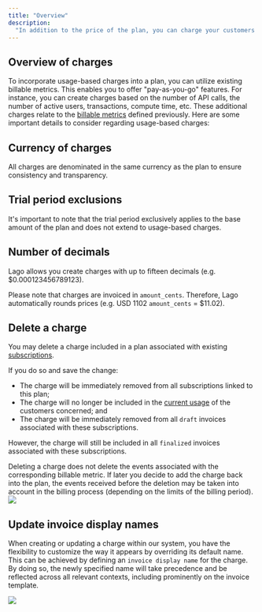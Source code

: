```yaml
---
title: "Overview"
description:
  "In addition to the price of the plan, you can charge your customers for usage."
---
```


## Overview of charges[](#overview-of-charges "Direct link to heading")
To incorporate usage-based charges into a plan, you can utilize existing billable metrics. 
This enables you to offer "pay-as-you-go" features.
For instance, you can create charges based on the number of API calls, the
number of active users, transactions, compute time, etc. These additional
charges relate to the [billable metrics](/guide/billable-metrics/create-billable-metrics) defined previously.
Here are some important details to consider regarding usage-based charges:


## Currency of charges[](#charges-currency "Direct link to heading")
All charges are denominated in the same currency as the plan to ensure consistency and transparency.

## Trial period exclusions[](#trial-period-exclusion "Direct link to heading")
It's important to note that the trial period exclusively applies to the base amount of the plan and does not extend 
to usage-based charges.

## Number of decimals[](#number-of-decimals "Direct link to heading")

Lago allows you create charges with up to fifteen decimals (e.g.
\$0.000123456789123).

Please note that charges are invoiced in `amount_cents`. Therefore, Lago
automatically rounds prices (e.g. USD 1102 `amount_cents` \= \$11.02).

## Delete a charge[](#delete-charge "Direct link to heading")

You may delete a charge included in a plan associated with existing
[subscriptions](/guide/subscriptions/assign-plan).

If you do so and save the change:

- The charge will be immediately removed from all subscriptions linked to this
  plan;
- The charge will no longer be included in the
  [current usage](/api-reference/customer-usage/customer-usage-object) of the customers
  concerned; and
- The charge will be immediately removed from all `draft` invoices associated
  with these subscriptions.

However, the charge will still be included in all `finalized` invoices
associated with these subscriptions.

<Info>
  Deleting a charge does not delete the events associated with the corresponding
  billable metric. If later you decide to add the charge back into the plan, the
  events received before the deletion may be taken into account in the billing
  process (depending on the limits of the billing period).
</Info>

<Frame caption="How to delete a charge">
  <img src="/guide/plans/images/charges-delete-e8b82428bc7fe73f40f419fb6ee88dab.png"/>
</Frame>

## Update invoice display names[](#invoice-display-names "Direct link to heading")
When creating or updating a charge within our system, you have the flexibility to customize the way it 
appears by overriding its default name. This can be achieved by defining an `invoice display name` for the charge. 
By doing so, the newly specified name will take precedence and be reflected across all relevant contexts, 
including prominently on the invoice template.

<Frame caption="How to delete a charge">
  <img src="/guide/plans/images/invoice-display-name.gif"/>
</Frame>